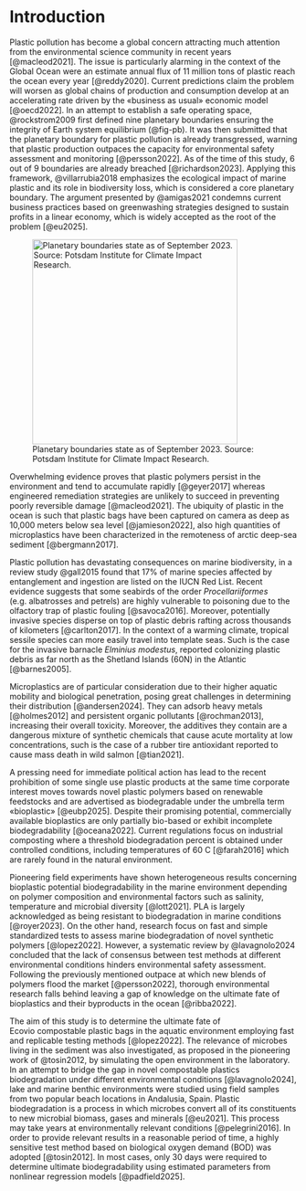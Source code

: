 # Introduction {#sec-intro}

Plastic pollution has become a global concern attracting much attention from the environmental science community in recent years [@macleod2021]. The issue is particularly alarming in the context of the Global Ocean were an estimate annual flux of 11 million tons of plastic reach the ocean every year [@reddy2020]. Current predictions claim the problem will worsen as global chains of production and consumption develop at an accelerating rate driven by the «business as usual» economic model [@oecd2022]. In an attempt to establish a safe operating space, @rockstrom2009 first defined nine planetary boundaries ensuring the integrity of Earth system equilibrium (@fig-pb). It was then submitted that the planetary boundary for plastic pollution is already transgressed, warning that plastic production outpaces the capacity for environmental safety assessment and monitoring [@persson2022]. As of the time of this study, 6 out of 9 boundaries are already breached [@richardson2023]. Applying this framework, @villarrubia2018 emphasizes the ecological impact of marine plastic and its role in biodiversity loss, which is considered a core planetary boundary. The argument presented by @amigas2021 condemns current business practices based on greenwashing strategies designed to sustain profits in a linear economy, which is widely accepted as the root of the problem [@eu2025].

![Planetary boundaries state as of September 2023. Source: Potsdam Institute for Climate Impact Research.](/images/planetary-boundaries.png){#fig-pb width="9.5cm"}

Overwhelming evidence proves that plastic polymers persist in the environment and tend to accumulate rapidly [@geyer2017] whereas engineered remediation strategies are unlikely to succeed in preventing poorly reversible damage [@macleod2021]. The ubiquity of plastic in the ocean is such that plastic bags have been captured on camera as deep as 10,000 meters below sea level [@jamieson2022], also high quantities of microplastics have been characterized in the remoteness of arctic deep-sea sediment [@bergmann2017].

Plastic pollution has devastating consequences on marine biodiversity, in a review study @gall2015 found that 17% of marine species affected by entanglement and ingestion are listed on the IUCN Red List. Recent evidence suggests that some seabirds of the order *Procellariiformes* (e.g. albatrosses and petrels) are highly vulnerable to poisoning due to the olfactory trap of plastic fouling [@savoca2016]. Moreover, potentially invasive species disperse on top of plastic debris rafting across thousands of kilometers [@carlton2017]. In the context of a warming climate, tropical sessile species can more easily travel into template seas. Such is the case for the invasive barnacle *Elminius modestus*, reported colonizing plastic debris as far north as the Shetland Islands (60\textdegree N) in the Atlantic [@barnes2005].

Microplastics are of particular consideration due to their higher aquatic mobility and biological penetration, posing great challenges in determining their distribution [@andersen2024]. They can adsorb heavy metals [@holmes2012] and persistent organic pollutants [@rochman2013], increasing their overall toxicity. Moreover, the additives they contain are a dangerous mixture of synthetic chemicals that cause acute mortality at low concentrations, such is the case of a rubber tire antioxidant reported to cause mass death in wild salmon [@tian2021].

A pressing need for immediate political action has lead to the recent prohibition of some single use plastic products at the same time corporate interest moves towards novel plastic polymers based on renewable feedstocks and are advertised as biodegradable under the umbrella term «bioplastic» [@eubp2025]. Despite their promising potential, commercially available bioplastics are only partially bio-based or exhibit incomplete biodegradability [@oceana2022]. Current regulations focus on industrial composting where a threshold biodegradation percent is obtained under controlled conditions, including temperatures of 60 \textdegree C [@farah2016] which are rarely found in the natural environment.

Pioneering field experiments have shown heterogeneous results concerning bioplastic potential biodegradability in the marine environment depending on polymer composition and environmental factors such as salinity, temperature and microbial diversity [@lott2021]. PLA is largely acknowledged as being resistant to biodegradation in marine conditions [@royer2023]. On the other hand, research focus on fast and simple standardized tests to assess marine biodegradation of novel synthetic polymers [@lopez2022]. However, a systematic review by @lavagnolo2024 concluded that the lack of consensus between test methods at different environmental conditions hinders environmental safety assessment. Following the previously mentioned outpace at which new blends of polymers flood the market [@persson2022], thorough environmental research falls behind leaving a gap of knowledge on the ultimate fate of bioplastics and their byproducts in the ocean [@ribba2022].

The aim of this study is to determine the ultimate fate of Ecovio\textregistered\ compostable plastic bags in the aquatic environment employing fast and replicable testing methods [@lopez2022]. The relevance of microbes living in the sediment was also investigated, as proposed in the pioneering work of @tosin2012, by simulating the open environment in the laboratory. In an attempt to bridge the gap in novel compostable plastics biodegradation under different environmental conditions [@lavagnolo2024], lake and marine benthic environments were studied using field samples from two popular beach locations in Andalusia, Spain. Plastic biodegradation is a process in which microbes convert all of its constituents to new microbial biomass, gases and minerals [@eu2021]. This process may take years at environmentally relevant conditions [@pelegrini2016]. In order to provide relevant results in a reasonable period of time, a highly sensitive test method based on biological oxygen demand (BOD) was adopted [@tosin2012]. In most cases, only 30 days were required to determine ultimate biodegradability using estimated parameters from nonlinear regression models [@padfield2025].
